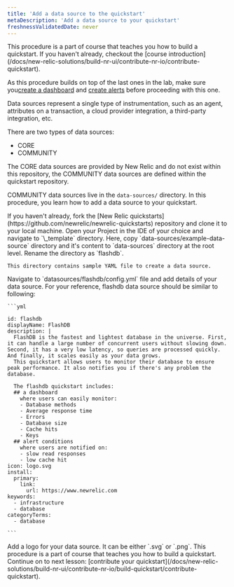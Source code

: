 ```yaml
---
title: 'Add a data source to the quickstart'
metaDescription: 'Add a data source to your quickstart'
freshnessValidatedDate: never
---
```


<Callout variant="tip">
  This procedure is a part of course that teaches you how to build a quickstart. If you haven't already, checkout the [course introduction](/docs/new-relic-solutions/build-nr-ui/contribute-nr-io/contribute-quickstart).

  As this procedure builds on top of the last ones in the lab, make sure you[create a dashboard](/docs/new-relic-solutions/build-nr-ui/contribute-nr-io/create-a-dashboard) and [create alerts](/docs/new-relic-solutions/build-nr-ui/contribute-nr-io/create-alerts/) before proceeding with this one.
</Callout>

Data sources represent a single type of instrumentation, such as an agent, attributes on a transaction, a cloud provider integration, a third-party integration, etc.

There are two types of data sources:

* CORE
* COMMUNITY

The CORE data sources are provided by New Relic and do not exist within this repository, the COMMUNITY data sources are defined within the quickstart repository.

COMMUNITY data sources live in the `data-sources/` directory. In this procedure, you learn how to add a data source to your quickstart.

<Steps>
  <Step>
    If you haven't already, fork the [New Relic quickstarts](https://github.com/newrelic/newrelic-quickstarts) repository and clone it to your local machine.
  </Step>

  <Step>
    Open your Project in the IDE of your choice and navigate to `\_template` directory.
  </Step>

  <Step>
    Here, copy `data-sources/example-data-source` directory and it's content to `data-sources` directory at the root level. Rename the directory as `flashdb`.

    This directory contains sample YAML file to create a data source.
  </Step>

  <Step>
    Navigate to `datasources/flashdb/config.yml` file and add details of your data source. For your reference, flashdb data source should be similar to following:

    ```yml

    id: flashdb
    displayName: FlashDB
    description: |
      FlashDB is the fastest and lightest database in the universe. First, it can handle a large number of concurrent users without slowing down. Second, it has a very low latency, so queries are processed quickly. And finally, it scales easily as your data grows.
      This quickstart allows users to monitor their database to ensure peak performance. It also notifies you if there's any problem the database. 
  
      The flashdb quickstart includes: 
      ## a dashboard 
        where users can easily monitor:
        - Database methods
        - Average response time
        - Errors
        - Database size
        - Cache hits
        - Keys
      ## alert conditions
        where users are notified on:
        - slow read responses
        - low cache hit 
    icon: logo.svg
    install:
      primary:
        link:
          url: https://www.newrelic.com
    keywords:
      - infrastructure
      - database
    categoryTerms:
      - database

    ```
  </Step>

  <Step>
    Add a logo for your data source. It can be either `.svg` or `.png`.
  </Step>
</Steps>

<Callout variant="tip">
  This procedure is a part of course that teaches you how to build a quickstart. Continue on to next lesson: [contribute your quickstart](/docs/new-relic-solutions/build-nr-ui/contribute-nr-io/build-quickstart/contribute-quickstart).
</Callout>
